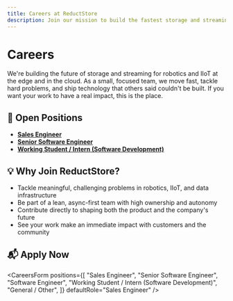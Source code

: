 ```yaml
---
title: Careers at ReductStore
description: Join our mission to build the fastest storage and streaming engine for robotics and IIoT.
---
```



# Careers

We're building the future of storage and streaming for robotics and IIoT at the edge and in the cloud. As a small, focused team, we move fast, tackle hard problems, and ship technology that others said couldn't be built. If you want your work to have a real impact, this is the place.

## 🚀 Open Positions

- [**Sales Engineer**](/jobs/sales-engineer)
- [**Senior Software Engineer**](/jobs/senior-software-engineer)
- [**Working Student / Intern (Software Development)**](/jobs/working-student-software-development)

## 💡 Why Join ReductStore?

- Tackle meaningful, challenging problems in robotics, IIoT, and data infrastructure
- Be part of a lean, async-first team with high ownership and autonomy
- Contribute directly to shaping both the product and the company's future
- See your work make an immediate impact with customers and the community

## 📬 Apply Now

<CareersForm
  positions={[
    "Sales Engineer",
    "Senior Software Engineer",
    "Software Engineer",
    "Working Student / Intern (Software Development)",
    "General / Other",
  ]}
  defaultRole="Sales Engineer"
/>
